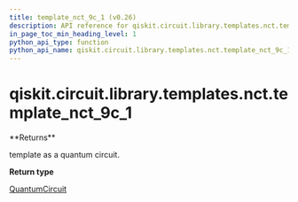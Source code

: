 ```yaml
---
title: template_nct_9c_1 (v0.26)
description: API reference for qiskit.circuit.library.templates.nct.template_nct_9c_1 in qiskit v0.26
in_page_toc_min_heading_level: 1
python_api_type: function
python_api_name: qiskit.circuit.library.templates.nct.template_nct_9c_1
---
```


<span id="qiskit-circuit-library-templates-nct-template-nct-9c-1" />

# qiskit.circuit.library.templates.nct.template\_nct\_9c\_1

<Function id="qiskit.circuit.library.templates.nct.template_nct_9c_1" isDedicatedPage={true} github="https://github.com/qiskit/qiskit/tree/stable/0.17/qiskit/circuit/library/templates/nct/template_nct_9c_1.py" signature="template_nct_9c_1()">
  **Returns**

  template as a quantum circuit.

  **Return type**

  [QuantumCircuit](qiskit.circuit.QuantumCircuit "qiskit.circuit.QuantumCircuit")
</Function>

